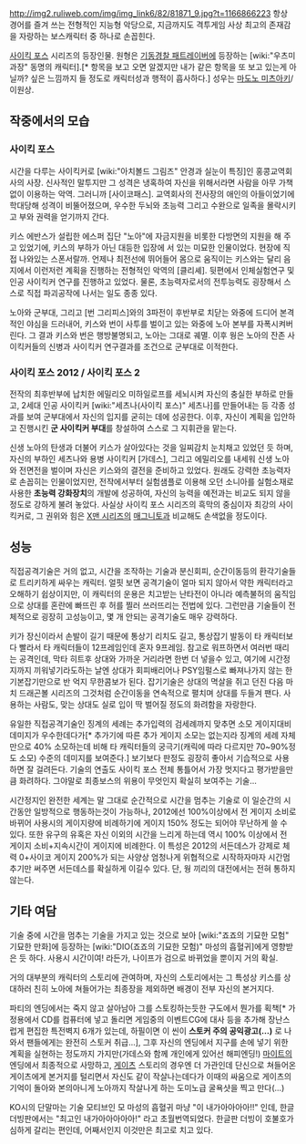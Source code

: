 http://img2.ruliweb.com/img/img_link6/82/81871_9.jpg?t=1166866223
항상 경어를 즐겨 쓰는 전형적인 지능형 악당으로, 지금까지도 격투게임 사상 최고의 존재감을 자랑하는 보스캐릭터 중 하나로 손꼽힌다.

[[사이킥 포스]] 시리즈의 등장인물. 원형은 [[기동경찰 패트레이버]]에 등장하는 [wiki:"우츠미 과장" 동명의 캐릭터].[* 항목을 보고 오면 알겠지만 내가 같은 항목을 또 보고 있는게 아닐까? 싶은 느낌까지 들 정도로 캐릭터성과 행적이 흡사하다.]
성우는 [[마도노 미츠아키]]/이원상.


== 작중에서의 모습 ==
=== 사이킥 포스 ===
시간을 다루는 사이킥커로 [wiki:"아치볼드 그림즈" 안경과 실눈이 특징]인 홍콩교역회사의 사장. 신사적인 말투지만 그 성격은 냉혹하여 자신을 위해서라면 사람을 아무 가책없이 이용하는 악역. 그러니까 [사이코패스]. 교역회사의 전사장의 애인의 아들이었기에 학대당해 성격이 비뚤어졌으며, 우수한 두뇌와 초능력 그리고 수완으로 일족을 몰락시키고 부와 권력을 얻기까지 간다.

키스 에반스가 설립한 에스퍼 집단 "노아"에 자금지원을 비롯한 다방면의 지원을 해 주고 있었기에, 키스의 부하가 아닌 대등한 입장에 서 있는 미묘한 인물이었다. 현장에 직접 나와있는 스폰서랄까. 언제나 최전선에 뛰어들어 몸으로 움직이는 키스와는 달리 음지에서 이런저런 계획을 진행하는 전형적인 악역의 [클리셰]. 뒷편에서 인체실험연구 및 인공 사이킥커 연구를 진행하고 있었다. 물론, 초능력자로서의 전투능력도 굉장해서 스스로 직접 파괴공작에 나서는 일도 종종 있다.

노아와 군부대, 그리고 [번 그리피스]와의 3파전이 후반부로 치닫는 와중에 드디어 본격적인 야심을 드러내어, 키스와 번이 사투를 벌이고 있는 와중에 노아 본부를 자폭시켜버린다. 그 결과 키스와 번은 행방불명되고, 노아는 그대로 궤멸. 이후 웡은 노아의 잔존 사이킥커들의 신병과 사이킥커 연구결과를 조건으로 군부대로 이적한다.

=== 사이킥 포스 2012 / 사이킥 포스 2 ===
전작의 최후반부에 납치한 에밀리오 미하일로프를 세뇌시켜 자신의 충실한 부하로 만들고, 2세대 인공 사이킥커 [wiki:"세츠나(사이킥 포스)" 세츠나]를 만들어내는 등 각종 성과를 보여 군부대에서 자신의 입지를 굳히는 데에 성공한다. 이후, 자신이 계획을 입안하고 진행시킨 '''군 사이킥커 부대'''를 창설하여 스스로 그 지휘관을 맡는다. 

신생 노아의 탄생과 더불어 키스가 살아있다는 것을 일찌감치 눈치채고 있었던 듯 하며, 자신의 부하인 세츠나와 용병 사이킥커 [가데스], 그리고 에밀리오를 내세워 신생 노아와 전면전을 벌이며 자신은 키스와의 결전을 준비하고 있었다. 원래도 강력한 초능력자로 손꼽히는 인물이었지만, 전작에서부터 실험샘플로 이용해 오던 소니아를 실험소재로 사용한 '''초능력 강화장치'''의 개발에 성공하여, 자신의 능력을 예전과는 비교도 되지 않을 정도로 강하게 불려 놓았다. 사실상 사이킥 포스 시리즈의 흑막의 중심이자 최강의 사이킥커로, 그 권위와 힘은 [[X맨 시리즈]]의 [[매그니토]]과 비교해도 손색없을 정도이다. 

== 성능 ==
직접공격기술은 거의 없고, 시간을 조작하는 기술과 분신회피, 순간이동등의 환각기술들로 트리키하게 싸우는 캐릭터. 얼핏 보면 공격기술이 얼마 되지 않아서 약한 캐릭터라고 오해하기 쉽상이지만, 이 캐릭터의 운용은 치고받는 난타전이 아니라 예측불허의 움직임으로 상대를 혼란에 빠뜨린 후 허를 찔러 쓰러뜨리는 전법에 있다. 그런만큼 기술들이 전체적으로 굉장히 고성능이고, 몇 개 안되는 공격기술도 매우 강력하다.  

키가 장신이라서 손발이 길기 때문에 통상기 리치도 길고, 통상잡기 발동이 타 캐릭터보다 빨라서 타 캐릭터들이 12프레임인데 혼자 9프레임. 참고로 워프하면서 여러번 때리는 공격인데, 막타 히트후 상대와 가까운 거리라면 한번 더 넣을수 있고, 여기에 시간정지까지 끼워넣기라도하는 날엔 상대가 회피배리어나 PSY임펄스로 빠져나가지 않는 한 기본잡기만으로 반 억지 무한콤보가 된다. 잡기기술은 상대의 멱살을 쥐고 던진 다음 마치 드래곤볼 시리즈의 그것처럼 순간이동을 연속적으로 펼치며 상대를 두들겨 팬다. 사용하는 사람도, 맞는 상대도 실로 입이 딱 벌어질 정도의 화려함을 자랑한다.   

유일한 직접공격기술인 징계의 세례는 추가입력의 검세례까지 맞추면 소모 게이지대비 데미지가 우수한데다가[* 추가기에 따른 추가 게이지 소모는 없는지라 징계의 세례 자체만으로 40% 소모하는데 비해 타 캐릭터들의 궁극기(캐릭에 따라 다르지만 70~90%정도 소모) 수준의 데미지를 보여준다.] 보기보다 판정도 굉장히 좋아서 기습적으로 사용하면 잘 걸려든다. 기술의 연출도 사이킥 포스 전체 통틀어서 가장 멋지다고 평가받을만큼 화려하다. 그야말로 최종보스의 위용이 무엇인지 확실히 보여주는 기술...

시간정지인 완전한 세계는 말 그대로 순간적으로 시간을 멈추는 기술로 이 일순간의 시간동안 일방적으로 행동하는것이 가능하나, 2012에선 100%이상에서 전 게이지 소비로 바뀌어 사용시의 게이지량에 비례하기에 게이지 150% 정도는 되어야 무난하게 쓸 수 있다. 또한 유구의 유혹은 자신 이외의 시간을 느리게 하는데 역시 100% 이상에서 전 게이지 소비+지속시간이 게이지에 비례한다. 이 특성은 2012의 서든데스가 강제로 체력 0+사이코 게이지 200%가 되는 사양상 엄청나게 위협적으로 시작하자마자 시간멈추기만 써주면 서든데스를 확실하게 이길수 있다. 단, 웡 끼리의 대전에서는 전혀 통하지 않는다.


== 기타 여담 ==
기술 중에 시간을 멈추는 기술을 가지고 있는 것으로 보아 [wiki:"죠죠의 기묘한 모험" 기묘한 만화]에 등장하는 [wiki:"DIO(죠죠의 기묘한 모험)" 마성의 흡혈귀]에게 영향받은 듯 하다. 사용시 시간이여! 라든가, 나이프가 검으로 바뀌었을 뿐이지 거의 확실.

거의 대부분의 캐릭터의 스토리에 관여하며, 자신의 스토리에서는 그 특성상 키스를 상대하러 친히 노아에 쳐들어가는 최종장을 제외하면 배경이 전부 자신의 본거지다.

파티의 엔딩에서는 죽지 않고 살아남아 그를 스토킹하는듯한 구도에서 뭔가를 획책[* 가정용에서 CD를 컴퓨터에 넣고 돌리면 게임중의 이벤트CG에 대사 등을 추가해 장난스럽게 편집한 특전벽지 6개가 있는데, 하필이면 이 씬이 '''스토커 주의 공익광고(…)''' 로 나와서 팬들에게는 완전히 스토커 취급…], 그후 자신의 엔딩에서 지구를 손에 넣기 위한 계획을 실현하는 정도까지 가지만(가데스와 함께 개인에게 있어선 해피엔딩!) [[마이트]]의 엔딩에서 최종적으로 사망하고, [[게이츠]] 스토리의 경우엔 더 가관인데 단신으로 쳐들어온 게이츠에게 본거지를 털리면서 자신도 같이 작살나는데다가 이때의 싸움으로 게이츠의 기억이 돌아와 본의아니게 노아까지 작살나게 하는 도미노급 굴욕샷을 찍고 만다(…)

KO시의 단말마는 기술 모티브인 모 마성의 흡혈귀 마냥 "이 내가아아아아!!" 인데, 한글 더빙판에서는 "최고인 내가아아아아아!" 라고 초월번역되었다. 한글판 더빙이 호불호가 심하게 갈리는 편인데, 어째서인지 이것만은 최고로 치고 있다.
